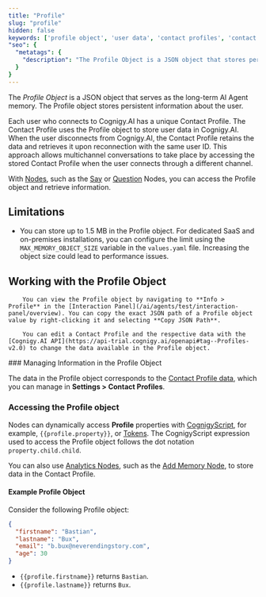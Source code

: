 ```yaml
---
title: "Profile"
slug: "profile"
hidden: false
keywords: ['profile object', 'user data', 'contact profiles', 'contact profile data', 'profile properties']
"seo": {
  "metatags": {
    "description": "The Profile Object is a JSON object that stores persistent information about the user."
  }
}
---
```


The _Profile Object_ is a JSON object that serves as the long-term AI Agent memory. The Profile object stores persistent information about the user.

Each user who connects to Cognigy.AI has a unique Contact Profile. The Contact Profile uses the Profile object to store user data in Cognigy.AI. When the user disconnects from Cognigy.AI, the Contact Profile retains the data and retrieves it upon reconnection with the same user ID. This approach allows multichannel conversations to take place by accessing the stored Contact Profile when the user connects through a different channel.

With [Nodes](/ai/agents/develop/nodes/overview), such as the [Say](/ai/agents/develop/node-reference/basic/say) or [Question](/ai/agents/develop/node-reference/basic/question) Nodes, you can access the Profile object and retrieve information.

## Limitations

- You can store up to 1.5 MB in the Profile object. For dedicated SaaS and on-premises installations, you can configure the limit using the `MAX_MEMORY_OBJECT_SIZE` variable in the `values.yaml` file. Increasing the object size could lead to performance issues.

## Working with the Profile Object

<Tabs>
  <Tab title="GUI">

        You can view the Profile object by navigating to **Info > Profile** in the [Interaction Panel](/ai/agents/test/interaction-panel/overview). You can copy the exact JSON path of a Profile object value by right-clicking it and selecting **Copy JSON Path**.
  </Tab>
  <Tab title="API">

        You can edit a Contact Profile and the respective data with the [Cognigy.AI API](https://api-trial.cognigy.ai/openapi#tag--Profiles-v2.0) to change the data available in the Profile object.
  </Tab>
</Tabs>
### Managing Information in the Profile Object

The data in the Profile object corresponds to the [Contact Profile data](/ai/agents/analyze/contact-profiles), which you can manage in **Settings > Contact Profiles**.

### Accessing the Profile object

Nodes can dynamically access **Profile** properties with [CognigyScript](/ai/platform-features/cognigyscript), for example, `{{profile.property}}`, or [Tokens](/ai/platform-features/tokens). The CognigyScript expression used to access the Profile object follows the dot notation `property.child.child`.

You can also use [Analytics Nodes](/ai/agents/develop/node-reference/analytics/overview), such as the [Add Memory Node](/ai/agents/develop/node-reference/analytics/add-memory), to store data in the Contact Profile.

#### Example Profile Object

Consider the following Profile object:

```json
{
  "firstname": "Bastian",
  "lastname": "Bux",
  "email": "b.bux@neverendingstory.com",
  "age": 30
}
```

- `{{profile.firstname}}` returns `Bastian`.
- `{{profile.lastname}}` returns `Bux`.
